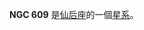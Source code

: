 {{NGCInfoBox|NGCID=NGC 609|發現者=德亞瑞司特|發現日期=1863年8月9日|其他編號=OCL 325|曆元=J2000.0|赤經=1時36分23.7秒
|赤緯=64°32'12"|星座=仙后座|星體=星系|星等=11|表面亮度=|藍等=}}

'''NGC 609''' 是[[仙后座|仙后座]]的一個[[星系|星系]]。

{{NGCReference|609}}
{{Catalogs|NGC=609}}